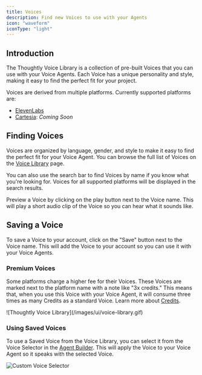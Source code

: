```yaml
---
title: Voices
description: Find new Voices to use with your Agents
icon: "waveform"
iconType: "light"
---
```


## Introduction

The Thoughtly Voice Library is a collection of pre-built Voices that you can use with your Voice Agents. Each Voice has a unique personality and style, making it easy to find the perfect fit for your project.

Voices are derived from multiple platforms. Currently supported platforms are:

- [ElevenLabs](https://elevenlabs.com)
- [Cartesia](https://cartesia.ai): *Coming Soon*

## Finding Voices

Voices are organized by language, gender, and style to make it easy to find the perfect fit for your Voice Agent. You can browse the full list of Voices on the [Voice Library](https://app.thought.ly/voice) page.

You can also use the search bar to find Voices by name if you know what you're looking for. Voices for all supported platforms will be displayed in the search results.

Preview a Voice by clicking on the play button next to the Voice name. This will play a short audio clip of the Voice so you can hear what it sounds like.

## Saving a Voice

To save a Voice to your account, click on the "Save" button next to the Voice name. This will add the Voice to your account so you can use it with your Voice Agents.

### Premium Voices

Some platforms charge a higher fee for their Voices. These Voices are marked next to the platform name with a note like "3x credits." This means that, when you use this Voice with your Voice Agent, it will consume three times as many Credits as a standard Voice. Learn more about [Credits](/platform/billing).

<Frame>
    ![Thoughtly Voice Library](/images/ui/voice-library.gif)
</Frame>

### Using Saved Voices

To use a Saved Voice from the Voice Library, you can select it from the Voice Selector in the [Agent Builder](/build/agent-builder/configuration). This will apply the Voice to your Voice Agent so it speaks with the selected Voice.

![Custom Voice Selector](/images/ui/custom-voice-selector.gif)
